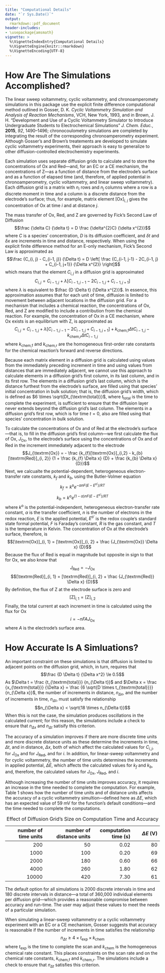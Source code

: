 ```yaml
---
title: "Computational Details"
date: "`r Sys.Date()`"
output: 
  rmarkdown::pdf_document
header-includes:
- \usepackage{amsmath}
vignette: >
  %\VignetteIndexEntry{Computational Details}
  %\VignetteEngine{knitr::rmarkdown}
  %\VignetteEncoding{UTF-8}
---
```

# How Are The Simulations Accomplished?

The linear sweep voltammetry, cyclic voltammetry, and chronoamperomety simulations in this package use the explicit finite difference computational method outlined in Gosser, D. K. *Cyclic Voltammetry Simulation and Analysis of Reaction Mechanisms*, VCH, New York, 1993, and in Brown, J. H. "Development and Use of a Cyclic Voltammetry Simulator to Introduce Undergraduate Students to Electrochemical Simulations" *J. Chem. Educ.*, **2015**, *92*, 1490--1496; chronocoulometry simulations are completed by integrating the result of the corresponding chronoamperometry experiment. Although Gosser's and Brown's treatements are developed to simulate cyclic voltammetry experiments, their approach is easy to generalize to other diffusion-controlled electrochemistry experiments.

Each simulation uses separate diffusion grids to calculate and to store the concentrations of Ox and Red---and, for an EC or a CE mechanism, the concentrations of Z---as a function of distance from the electrode's surface and as a function of elapsed time (and, therefore, of applied potential in chronoamperometry, cyclic voltammetry, and linear sweep voltammetry). Each diffusion grid is a matrix with $n_{i}$ rows and $n_{j}$ columns where a row is a discrete moment in time and a column is a discrete distance from the electrode's surface; thus, for example, matrix element [Ox]~*i, j*~ gives the concentration of Ox at time *i* and at distance *j*.

The mass transfer of Ox, Red, and Z are governed by Fick's Second Law of Diffusion
$$\frac {\delta C} {\delta t} = D \frac {\delta^{2}C} {\delta x^{2}}$$
where $C$ is a species' concentration, $D$ is its diffusion coefficient, and $\delta t$ and $\delta x$ are increments in time and distance, respectively. When using the explicit finite difference method for an E-only mechanism, Fick's Second Law is approximated as
$$\frac {C_{i, j} - C_{i-1, j}} {\Delta t} = D \left[ \frac {C_{i-1, j-1} - 2C_{i-1, j} + C_{i-1, j+1}} {\Delta x^{2}} \right]$$
which means that the element $C_{i,j}$ in a diffusion grid is approximated
$$C_{i, j} = C_{i-1, j} + \lambda \left[ C_{i-1, j-1} - 2C_{i-1, j} + C_{i-1, j+1} \right]$$
where $\lambda$ is equivalent to $\frac {D \Delta t} {\Delta x^{2}}$. In essence, this approximation assumes that for each unit of time, diffusion is limited to movement between adjacent locations in the diffusion grid. For a mechanism that includes a chemical reaction, the concentrations of Ox, Red, and Z are modified to include a contribution from the chemical reaction. For example, the concentration of Ox in a CE mechanism, where Ox exists is an equilibrium with Z, is approximated as
$$C_{i, j} = C_{i-1, j} + \lambda \left[ C_{i-1, j-1} - 2C_{i-1, j} + C_{i-1, j+1} \right] + k_{\textrm{chem,f}} \Delta t C_{i-1, j} - k_{\textrm{chem,r}} \Delta t C_{i-1, j}$$
where $k_{\textrm{chem,f}}$ and $k_{\textrm{chem,r}}$ are the homogeneous first-order rate constants for the chemical reaction's forward and reverse directions.

Because each matrix element in a diffusion grid is calculated using values from the immediately preceding increment in time and using values from distances that are immediately adjacent, we cannot use this approach to calculate elements in a diffusion grid's first column, in its last column, and in its first row. The elements in a diffusion grid's last column, which is the distance furthest from the electrode's surface, are filled using that species' initial concentration in bulk solution; that is, the diffusion grid's width, which is defined as $6 \times \sqrt{Dt_{\textrm{total}}}$, where $t_{\textrm{total}}$ is the time to complete the experiment, is sufficient to ensure that the diffusion layer never extends beyond the diffusion grid's last column. The elements in a diffusion grid's first row, which is for time $t = 0$, also are filled using that species' concentration in bulk solution.

To calculate the concentrations of Ox and of Red at the electrode's surface---that is, to fill in the diffusion grid's first column---we first calculate the flux of Ox, $J_{\textrm{Ox}}$, to the electrode's surface using the concentrations of Ox and of Red in the increment immediately adjacent to the electrode
$$J_{\textrm{Ox}} = - \frac {k_{f}[\textrm{Ox}]_{i,2} - k_{b}[\textrm{Red}]_{i, 2}} {1 + \frac {k_{f} \Delta x} {D} + \frac {k_{b} \Delta x} {D}}$$
Next, we calcualte the potential-dependent, heterogeneous electron-transfer rate constants, $k_{f}$ and $k_{b}$, using the Butler-Volmer equation
$$k_{f} = k^{\textrm{o}}e^{-\alpha n F (E - E^{\textrm{o} \prime})/RT}$$
$$k_{b} = k^{\textrm{o}}e^{(1 - \alpha) n F (E - E^{\textrm{o} \prime})/RT}$$
where $k^{\textrm{o}}$ is the potential-independent, heterogeneous electron-transfer rate constant, $\alpha$ is the transfer coefficient, $n$ is the number of electrons in the redox reaction, $E$ is the applied potential, $E^{\textrm{o} \prime}$ is the redox couple's standard state formal potential, $F$ is Faraday's constant, $R$ is the gas constant, and $T$ is the temperature in Kelvin. The concentration of Ox at the electrode's surface, therefore, is
$$[\textrm{Ox}]_{i, 1} = [\textrm{Ox}]_{i, 2} + \frac {J_{\textrm{Ox}} \Delta x} {D}$$
Because the flux of Red is equal in magnitude but opposite in sign to that for Ox, we also know that
$$J_{\textrm{Red}} = -J_{\textrm{Ox}}$$
$$[\textrm{Red}]_{i, 1} = [\textrm{Red}]_{i, 2} + \frac {J_{\textrm{Red}} \Delta x} {D}$$
By definition, the flux of Z at the electrode surface is zero and
$$[\textrm{Z}]_{i, 1} = [\textrm{Z}]_{i, 2}$$
Finally, the total current at each increment in time is calculated using the flux for Ox
$$i = -n F A J_{\textrm{Ox}}$$
where $A$ is the electrode's surface area.

# How Accurate Is A Simluations?

An important constraint on these simulations is that diffusion is limited to adjacent points on the diffusion grid, which, in turn, requires that
$$\frac {D \Delta t} {\Delta x^2} \le 0.5$$
As $\Delta t = \frac {t_{\textrm{total}}} {n_{\Delta t}}$ and $\Delta x = \frac {x_{\textrm{total}}} {\Delta x} = \frac {6 \sqrt{D \times t_{\textrm{total}}}} {n_{\Delta x}}$, the number of increments in distance, $n_{\Delta x}$, and the number of increments in time, $n_{\Delta t}$, must satisfy the relationship
$$n_{\Delta x} < \sqrt{18 \times n_{\Delta t}}$$
When this is not the case, the simulation produces oscillations in the calculated current; for this reason, the simulations include a check to ensure that $n_{\Delta x}$ and $n_{\Delta t}$ satisify this criterion.

The accuracy of a simulation improves if there are more discrete time units and more discrete distance units as these determine the increments in time, $\Delta t$, and in distance, $\Delta x$, both of which affect the calculated values for $C_{i,j}$, for $J_{\textrm{Ox}}$ and for $J_{\textrm{Red}}$, and for $i$. In addition, for linear-sweep voltammetry and for cyclic voltammetry, the number of time units determines the increments in applied potential, $\Delta E$, which affects the calculated values for $k_{f}$ and $k_{b}$, and, therefore, the calculated values for $J_{\textrm{Ox}}$, $J_{\textrm{Red}}$, and $i$. 

Although increasing the number of time units improves accuracy, it requires an increase in the time needed to complete the computation. For example, Table 1 shows how the number of time units and of distance units affects the accuracy of a cyclic voltammetry simultion---defined here as $\Delta E$, which has an expected value of 59 mV for the function's default conditions---and the time needed to complete the computations. 

|number of time units|number of distance units|computation time (s)|$\Delta E$ (V)|
|-------------------:|-----------------------:|-------------------:|-------------:|
|200|50|0.02|80|
|1000|100|0.20|69|
|2000|180|0.60|66|
|4000|260|1.80|62|
|10000|420|7.30|61|

Table: Effect of Diffusion Grid's Size on Computation Time and Accuracy

The default option for all simulations is 2000 discrete intervals in time and 180 discrete intervals in distance---a total of 360,000 individual elements per diffusion grid---which provides a reasonable compromise between accuracy and run-time. The user may adjust these values to meet the needs of a particular simulation.

When simulating a linear-sweep voltammetry or a cyclic voltammetry experiment with an EC or a CE mechanism, Gosser suggests that accuracy is reasonable if the number of increments in time satisfies the relationship
$$n_{\Delta t} \ge 4 \times t_{\textrm{exp}} \times k_{\textrm{chem}}$$
where $t_{\textrm{exp}}$ is the time to complete the scan and $k_{\textrm{chem}}$ is the homogeneous chemical rate constant. This places constraints on the scan rate and on the chemical rate constants, $k_{\textrm{chem,f}}$ and $k_{\textrm{chem,r}}$. The simulations include a check to ensure that $n_{\Delta t}$ satisfies this criterion.